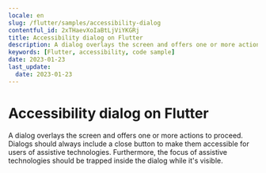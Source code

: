 ```yaml
---
locale: en
slug: /flutter/samples/accessibility-dialog
contentful_id: 2xTHaevXoIaBtLjViYKGRj
title: Accessibility dialog on Flutter
description: A dialog overlays the screen and offers one or more actions to proceed.
keywords: [Flutter, accessibility, code sample]
date: 2023-01-23
last_update:
  date: 2023-01-23
---
```


# Accessibility dialog on Flutter

A dialog overlays the screen and offers one or more actions to proceed. Dialogs should always include a close button to make them accessible for users of assistive technologies. Furthermore, the focus of assistive technologies should be trapped inside the dialog while it's visible.

<CodeSample id="accessibility-dialog" platform="flutter" locale="en"/>

